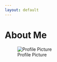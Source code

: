 ```yaml
---
layout: default
---
```


# About Me

![Profile Picture](images/Screen Shot 2023-06-28 at 4.08.04 PM.png)

